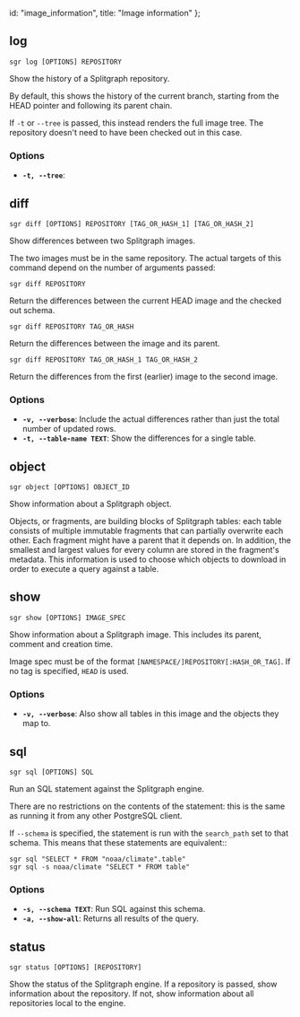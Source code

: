   id: "image_information",
  title: "Image information"
};

## log

`sgr log [OPTIONS] REPOSITORY`

Show the history of a Splitgraph repository.

By default, this shows the history of the current branch, starting from the HEAD pointer and following its
parent chain.

If `-t` or `--tree` is passed, this instead renders the full image tree. The repository doesn't need to have
been checked out in this case.

### Options

- **`-t, --tree`**:

## diff

`sgr diff [OPTIONS] REPOSITORY [TAG_OR_HASH_1] [TAG_OR_HASH_2]`

Show differences between two Splitgraph images.

The two images must be in the same repository. The actual targets of this command depend
on the number of arguments passed:

`sgr diff REPOSITORY`

Return the differences between the current HEAD image and the checked out schema.

`sgr diff REPOSITORY TAG_OR_HASH`

Return the differences between the image and its parent.

`sgr diff REPOSITORY TAG_OR_HASH_1 TAG_OR_HASH_2`

Return the differences from the first (earlier) image to the second image.

### Options

- **`-v, --verbose`**: Include the actual differences rather than just the total number of updated rows.
- **`-t, --table-name TEXT`**: Show the differences for a single table.

## object

`sgr object [OPTIONS] OBJECT_ID`

Show information about a Splitgraph object.

Objects, or fragments, are building blocks of Splitgraph tables: each table consists of multiple immutable fragments
that can partially overwrite each other. Each fragment might have a parent that it depends on. In addition,
the smallest and largest values for every column are stored in the fragment's metadata. This information is used
to choose which objects to download in order to execute a query against a table.

## show

`sgr show [OPTIONS] IMAGE_SPEC`

Show information about a Splitgraph image. This includes its parent, comment and creation time.

Image spec must be of the format `[NAMESPACE/]REPOSITORY[:HASH_OR_TAG]`. If no tag is specified, `HEAD` is used.

### Options

- **`-v, --verbose`**: Also show all tables in this image and the objects they map to.

## sql

`sgr sql [OPTIONS] SQL`

Run an SQL statement against the Splitgraph engine.

There are no restrictions on the contents of the statement: this is the same as running it
from any other PostgreSQL client.

If `--schema` is specified, the statement is run with the `search_path` set to that schema. This means
that these statements are equivalent::

    sgr sql "SELECT * FROM "noaa/climate".table"
    sgr sql -s noaa/climate "SELECT * FROM table"

### Options

- **`-s, --schema TEXT`**: Run SQL against this schema.
- **`-a, --show-all`**: Returns all results of the query.

## status

`sgr status [OPTIONS] [REPOSITORY]`

Show the status of the Splitgraph engine. If a repository is passed, show information about
the repository. If not, show information about all repositories local to the engine.
